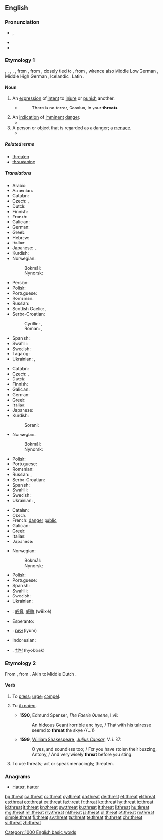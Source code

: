 ==English==

===Pronunciation===
* {{a|UK|US}} {{enPR|thrĕt}}, {{IPA|/θɹɛt/|lang=en}}
* {{audio|en-us-threat.ogg|Audio (US)|lang=en}}
* {{rhymes|ɛt|lang=en}}

===Etymology 1===
{{etyl|enm|en}} {{m|enm|threte}}, {{m|enm|thret}}, {{m|enm|thrat}}, {{m|enm|thræt}}, {{m|enm|threat}}, from {{etyl|ang|en}} {{m|ang|þrēat||crowd, swarm, troop, army, press; pressure, trouble, calamity, oppression, force, violence, threat}}, from {{etyl|gem-pro|en}} {{m|gem-pro|*þrautaz}}, closely tied to {{etyl|gem-pro|-}} {{m|gem-pro|*þrautą||displeasure, complaint, grievance, labour, toil}}, from {{etyl|ine-pro|en}} {{m|ine-pro|*trewd-||to squeeze, push, press}}, whence also Middle Low German {{m|gml|drōt||threat, menace, danger}}, Middle High German {{m|gmh|drōz||annoyance, disgust, horror, terror, fright}}, Icelandic {{m|is|þraut||struggle, labour, distress}}, Latin {{m|la|trūdere||to push}}.

====Noun====
{{en-noun}}

# An [[expression]] of [[intent]] to [[injure]] or [[punish]] another.
#* {{w|William Shakespeare}}
#*: There is no terror, Cassius, in your '''threats'''.
# An [[indication]] of [[imminent]] [[danger]].
#* {{quote-magazine|year=2013|month=May-June|author=[http://www.americanscientist.org/authors/detail/katrina-g-claw Katrina G. Claw]
|title=[http://www.americanscientist.org/issues/feature/2013/3/rapid-evolution-in-eggs-and-sperm Rapid Evolution in Eggs and Sperm]
|volume=101|issue=3|magazine={{w|American Scientist}}
|passage=Many genes with reproductive roles also have antibacterial and immune functions, which indicate that the '''threat''' of microbial attack on the sperm or egg may be a major influence on rapid evolution during reproduction.}}
# A person or object that is regarded as a danger; a [[menace]].
#* {{quote-news|date=September 2, 2011|author=Phil McNulty|work=BBC
|title=[http://news.bbc.co.uk/sport2/hi/football/14770875.stm Bulgaria 0-3 England]
|passage=Rooney's United team-mate Chris Smalling was given his debut at right-back and was able to adjust to the international stage in relatively relaxed fashion as Bulgaria barely posed a '''threat''' of any consequence.}}

=====Related terms=====
* [[threaten]]
* [[threatening]]

=====Translations=====
{{trans-top|expression of intent to injure or punish another}}
* Arabic: {{t|ar|تَهْدِيد|m}}
* Armenian: {{t|hy|սպառնալիք}}
* Catalan: {{t+|ca|amenaça|f}}
* Czech: {{t+|cs|hrozba|f}}, {{t+|cs|výhrůžka|f}}
* Dutch: {{t+|nl|bedreiging}}
* Finnish: {{t+|fi|uhkaus}}
* French: {{t+|fr|menace|f}}
* Galician: {{t|gl|ameaza}}
* German: {{t+|de|Drohung|f}}
* Greek: {{t+|el|απειλή|f}}
* Hebrew: {{t+|he|איום|m|tr=iyum|sc=Hebr}}
* Italian: {{t+|it|minaccia|f}}
* Japanese: {{t|ja|脅迫|tr=kyōhaku}}, {{t|ja|脅かし|tr=odokashi}}
* Kurdish: {{t+|ku|tehdît}}
* Norwegian:
*: Bokmål: {{t+|nb|trussel|m}}
*: Nynorsk: {{t|nn|trussel|m}}
{{trans-mid}}
* Persian: {{t+|fa|تهدید|tr=tahdid}}
* Polish: {{t+|pl|groźba|f}}
* Portuguese: {{t+|pt|ameaça}}
* Romanian: {{t+|ro|amenințare|f}}
* Russian: {{t+|ru|угро́за|f}}
* Scottish Gaelic: {{t|gd|bagairt|f}}, {{t|gd|bagradh|m}}
* Serbo-Croatian:
*: Cyrillic: {{t|sh|пријетња|sc=Cyrl}}, {{t|sh|претња|f|sc=Cyrl}}
*: Roman: {{t+|sh|prijetnja|f}}, {{t|sh|pretnja|f}}
* Spanish: {{t+|es|amenaza|f}}
* Swahili: {{t+|sw|tisho}}
* Swedish: {{t+|sv|hot|n}}
* Tagalog: {{t+|tl|bala}}
* Ukrainian: {{t|uk|погро́за|f|sc=Cyrl}}, {{t|uk|загро́за|f|sc=Cyrl}} {{qualifier|rare}}
{{trans-bottom}}

{{trans-top|indication of imminent danger}}
* Catalan: {{t+|ca|amenaça|f}}
* Czech: {{t+|cs|hrozba|f}}, {{t|cs|ohrožení|n}}
* Dutch: {{t+|nl|bedreiging|f}}
* Finnish: {{t+|fi|uhka}}
* Galician: {{t|gl|ameaza|f}}
* German: {{t+|de|Bedrohung|f}}
* Greek: {{t+|el|απειλή|f}}
* Italian: {{t+|it|minaccia|f}}
* Japanese: {{t|ja|脅威|tr=kyōi}}
* Kurdish:
*: Sorani: {{t+|ku|هه‌ڕه‌شه‌|sc=ku-Arab}}
{{trans-mid}}
* Norwegian:
*: Bokmål: {{t+|nb|trussel|m}}
*: Nynorsk: {{t|nn|trussel|m}}
* Polish: {{t+|pl|zagrożenie|n}}
* Portuguese: {{t+|pt|ameaça}}
* Romanian: {{t+|ro|amenințare|f}}
* Russian: {{t+|ru|угро́за|f}}, {{t+|ru|опа́сность|f}}
* Serbo-Croatian: {{t+|sh|prijetnja|f}}
* Spanish: {{t+|es|amenaza|f}}
* Swahili: {{t+|sw|tisho}}
* Swedish: {{t+|sv|hot|n}}
* Ukrainian: {{t|uk|загро́за|f|sc=Cyrl}}, {{t|uk|небезпе́ка|f|sc=Cyrl}}
{{trans-bottom}}

{{trans-top|person regarded as a danger}}
* Catalan: {{t+|ca|amenaça|f}}
* Czech: {{t+|cs|hrozba}}
* French: [[danger]] [[public]] {{g|m}}
* Galician: {{t|gl|ameaza|f}}
* Greek: {{t+|el|απειλή|f}}
* Italian: {{t+|it|minaccia|f}}
* Japanese: {{t|ja|脅威|tr=kyōi}}
{{trans-mid}}
* Norwegian:
*: Bokmål: {{t+|nb|trussel|m}}
*: Nynorsk: {{t|nn|trussel|m}}
* Polish: {{t+|pl|zagrożenie|n}}
* Portuguese: {{t+|pt|ameaça}}
* Spanish: {{t+|es|amenaza|f}}
* Swahili: {{t+|sw|tisho}}
* Swedish: {{t+|sv|hot|n}}
* Ukrainian: {{t|uk|загро́за|f|sc=Cyrl}}
{{trans-bottom}}

{{checktrans-top}}
* {{ttbc|cmn}}: [[威脅]], [[威胁]] (wēixié)
* Esperanto: {{t-check|eo|minaco}}
* {{ttbc|he}}: [[איום]] (iyum)
* Indonesian: {{t-check|id|ancam|alt=ancaman}}
* {{ttbc|ko}}: [[협박]] (hyobbak)
{{trans-bottom}}

===Etymology 2===
From {{etyl|enm|en}} {{m|enm|threten}}, from {{etyl|ang|en}} {{m|ang|þrēatian||to press, oppress, repress, correct, threaten}}. Akin to Middle Dutch {{m|dum|drōten||to threaten}}.

====Verb====
{{en-verb}}

# {{label|en|transitive}} To [[press]]; [[urge]]; [[compel]].
# {{label|en|transitive|archaic}} To [[threaten]].
#* '''1590''', Edmund Spenser, ''The Faerie Queene'', I.vii:
#*: An hideous Geant horrible and hye, / That with his talnesse seemd to '''threat''' the skye {{...}}
#* '''1599''', [[w: William Shakespeare|William Shakespeare]], ''[[s: The Tragedy of Julius Caesar (unsourced edition)/Act V|Julius Caesar]]'', V. i. 37:
#*: O yes, and soundless too; / For you have stolen their buzzing, Antony, / And very wisely '''threat''' before you sting.
# {{label|en|intransitive}} To use threats; act or speak menacingly; threaten.

===Anagrams===
* [[Hatter#English|Hatter]], [[hatter#English|hatter]]

[[Category:1000 English basic words]]

[[bg:threat]]
[[ca:threat]]
[[cs:threat]]
[[cy:threat]]
[[da:threat]]
[[de:threat]]
[[et:threat]]
[[el:threat]]
[[es:threat]]
[[eo:threat]]
[[eu:threat]]
[[fa:threat]]
[[fr:threat]]
[[ko:threat]]
[[hy:threat]]
[[io:threat]]
[[id:threat]]
[[it:threat]]
[[kn:threat]]
[[sw:threat]]
[[ku:threat]]
[[lt:threat]]
[[li:threat]]
[[hu:threat]]
[[mg:threat]]
[[ml:threat]]
[[my:threat]]
[[nl:threat]]
[[ja:threat]]
[[pl:threat]]
[[pt:threat]]
[[ru:threat]]
[[simple:threat]]
[[fi:threat]]
[[sv:threat]]
[[ta:threat]]
[[te:threat]]
[[th:threat]]
[[chr:threat]]
[[vi:threat]]
[[zh:threat]]